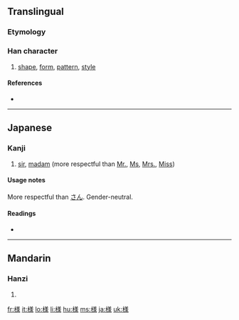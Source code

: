 {{also|樣|样}}
==Translingual==

===Etymology===
{{Han simp|樣|f=羕|t=羊水}}

===Han character===
{{Han char|rn=75|rad=木|as=10|sn=14|four=|canj=木廿土水 (DTGE), X木廿土水 (XDTGE)}}

# [[shape]], [[form]], [[pattern]], [[style]]

====References====
* {{Han ref|kx=0546.251|dkj=15352|hdz=21284.061|uh=69D8|ud=27096}}

----

==Japanese==

===Kanji===
{{ja-kanji|grade=3|rs=木10}}

# [[sir]], [[madam]] (more respectful than [[Mr.]], [[Ms]], [[Mrs.]], [[Miss]])

====Usage notes====
More respectful than [[さん]]. Gender-neutral.

====Readings====
* {{ja-readings|on=[[よう]] (yō) < [[やう]] (yau), [[しょう]] (shō)|kun=[[さま]] (sama), [[ざま]] (zama)}}

----

==Mandarin==

===Hanzi===
{{cmn-hanzi|pin=[[kǎn]] ([[kan3]]), [[yàng]] ([[yang4]])|wg=k'an<sup>3</sup>, yang<sup>4</sup>}}

# {{defn|Mandarin}}

[[fr:様]]
[[it:様]]
[[lo:様]]
[[li:様]]
[[hu:様]]
[[ms:様]]
[[ja:様]]
[[uk:様]]